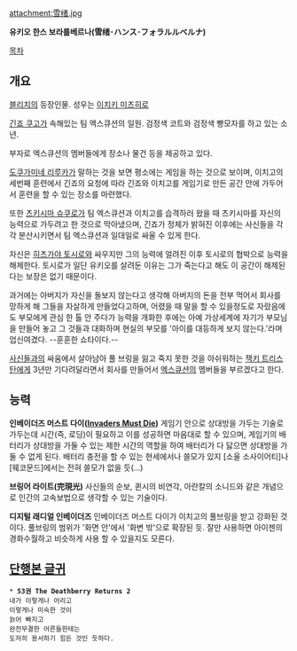 attachment:雪绪.jpg

'''유키오 한스 보라를베르나(雪绪･ハンス･フォラルルベルナ)'''

[[목차]]
== 개요 ==
[[블리치]]의 등장인물. 성우는 [[이치키 미츠히로]]

[[긴죠 쿠고]]가 속해있는 팀 엑스큐션의 일원. 검정색 코트와 검정색 빵모자를 하고 있는 소년.

부자로 엑스큐션의 멤버들에게 장소나 물건 등을 제공하고 있다.

[[도쿠가미네 리루카]]가 말하는 것을 보면 평소에는 게임을 하는 것으로 보이며, 이치고의 세번째 훈련에서 긴죠의 요청에 따라 긴죠와 이치고를 게임기로 만든 공간 안에 가두어서 훈련을 할 수 있는 장소를 마련했다.

또한 [[츠키시마 슈쿠로]]가 팀 엑스큐션과 이치고를 습격하러 왔을 때 츠키시마를 자신의 능력으로 가두려고 한 것으로 막아냈으며, 긴죠가 정체가 밝혀진 이후에는 사신들을 각각 분산시키면서 팀 엑스큐션과 일대일로 싸울 수 있게 한다.

자신은 [[히츠가야 토시로]]와 싸우지만 그의 능력에 얼려진 이후 토시로의 협박으로 능력을 해제한다. 토시로가 일단 유키오를 살려둔 이유는 그가 죽는다고 해도 이 공간이 해제된다는 보장은 없기 때문이다.

과거에는 아버지가 자신을 돌보지 않는다고 생각해 아버지의 돈을 전부 먹어서 회사를 망하게 해 그들을 자살하게 만들었다고하며, 어렸을 때 말을 할 수 있을정도로 자랐음에도 부모에게 관심 한 톨 안 주다가 능력을 개화한 후에는 아예 가상세계에 자기가 부모님을 만들어 놓고 그 것들과 대화하며 현실의 부모를 '아이를 대등하게 보지 않는다.'라며 업신여겼다.
--훈훈한 쇼타이다.--

[[사신]]들과의 싸움에서 살아남아 풀 브링을 잃고 죽지 못한 것을 아쉬워하는 [[잭키 트리스탄]]에게 3년만 기다려달라면서 회사를 만들어서 [[엑스큐션]]의 멤버들을 부르겠다고 한다.

== 능력 ==
'''인베이더즈 머스트 다이([[Invaders Must Die]])'''
게임기 안으로 상대방을 가두는 기술로 가두는데 시간(즉, 로딩)이 필요하고 이를 성공하면 마음대로 할 수 있으며, 게임기의 배터리가 상대방을 가둘 수 있는 제한 시간의 역할을 하여 배터리가 다 닳으면 상대방을 가둘 수 없게 된다.
배터리 충전을 할 수 있는 현세에서나 쓸모가 있지 [소울 소사이어티]나 [웨코문드]에서는 전혀 쓸모가 없을 듯(...)

'''브링어 라이트(完現光)'''
사신들의 순보, 퀸시의 비연각, 아란칼의 소니드와 같은 개념으로 인간의 고속보법으로 생각할 수 있는 기술이다.

'''디지털 래디얼 인베이더즈'''
인베이더즈 머스트 다이가 이치고의 풀브링을 받고 강화된 것이다. 풀브링의 범위가 '화면 안'에서 '화변 밖'으로 확장된 듯. 잘만 사용하면 아이젠의 경화수월하고 비슷하게 사용 할 수 있을지도 모른다.

== [[블리치/시|단행본 글귀]] ==
 * '''53권 The Deathberry Returns 2'''
 내가 이렇게나 어리고
 이렇게나 미숙한 것이
 늙어 빠지고
 완전무결한 어른들한테는
 도저히 용서하기 힘든 것인 듯하다.
